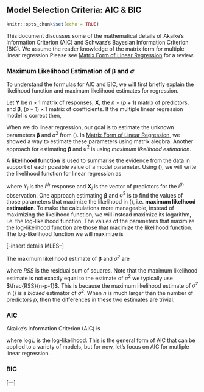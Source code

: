 ## Model Selection Criteria: AIC & BIC

```r
knitr::opts_chunk$set(echo = TRUE)
```

This document discusses some of the mathematical details of Akaike's Information Criterion (AIC) and Schwarz's Bayesian Information Criterion (BIC).   We assume the reader knowledge of the matrix form for multiple linear regression.Please see [Matrix Form of Linear Regression](https://github.com/STA210-Sp19/supplemental-notes/blob/master/regression-basics-matrix.pdf) for a review.

### Maximum Likelihood Estimation of $\boldsymbol{\beta}$ and $\sigma$

To understand the formulas for AIC and BIC, we will first briefly explain the likelihood function and maximum likelihood estimates for regression. 

Let $\mathbf{Y}$ be $n \times 1$ matrix of responses, $\mathbf{X}$, the $n \times (p+1)$ matrix of predictors, and $\boldsymbol{\beta}$, $(p+1) \times 1$ matrix of coefficients. If the multiple linear regression model is correct then,

\begin{equation}
\label{norm-assumption}
\mathbf{Y} \sim N(\mathbf{X}\boldsymbol{\beta}, \sigma^2)
\end{equation}

When we do linear regression, our goal is to estimate the unknown parameters $\boldsymbol{\beta}$ and $\sigma^2$ from (\ref{norm-assumption}). In [Matrix Form of Linear Regression](https://github.com/STA210-Sp19/supplemental-notes/blob/master/regression-basics-matrix.pdf), we showed a way to estimate these parameters using matrix alegbra. Another approach for estimating $\boldsymbol{\beta}$ and $\sigma^2$ is using *maximum likelihood estimation*.

A **likelihood function** is used to summarise the evidence from the data in support of each possible value of a model parameter. Using (\ref{norm-assumption}), we will write the likelihood function for linear regression as

\begin{equation}
\label{lr}
L(\mathbf{X}, \mathbf{Y}|\boldsymbol{\beta}, \sigma^2) = \prod\limits_{i=1}^n (2\pi \sigma^2)^{-\frac{1}{2}} \exp\bigg\{-\frac{1}{2\sigma^2}\sum\limits_{i=1}^n(Y_i - \mathbf{X}_i \boldsymbol{\beta})^T(Y_i - \mathbf{X}_i \boldsymbol{\beta})\bigg\}
\end{equation}

where $Y_i$ is the $i^{th}$ response and $\mathbf{X}_i$ is the vector of predictors for the $i^{th}$ observation. One approach estimating $\boldsymbol{\beta}$ and $\sigma^2$ is to find the values of those parameters that maximize the likelihood in (\ref{lr}), i.e. **maximum likelhood estimation**. To make the calculations more manageable, instead of maximizing the likelihood function, we will instead maximize its logarithm, i.e. the log-likelihood function. The values of the parameters that maximize the log-likelihood function are those that maximize the likelihood function. The log-likelihood function we will maximize is 

\begin{equation}
\label{logL}
\begin{aligned}
\log L(\mathbf{X}, \mathbf{Y}|\boldsymbol{\beta}, \sigma^2) &= \sum\limits_{i=1}^n -\frac{1}{2}\log(2\pi\sigma^2) -\frac{1}{2\sigma^2}\sum\limits_{i=1}^n(Y_i - \mathbf{X}_i \boldsymbol{\beta})^T(Y_i - \mathbf{X}_i \boldsymbol{\beta}) \\[10pt]
&= -\frac{n}{2}\log(2\pi\sigma^2) - \frac{1}{2\sigma^2}(\mathbf{Y} - \mathbf{X} \boldsymbol{\beta})^T(\mathbf{Y} - \mathbf{X} \boldsymbol{\beta})\\
\end{aligned}
\end{equation}

[--insert details MLES--]

The maximum likelihood estimate of $\boldsymbol{\beta}$ and $\sigma^2$ are 

\begin{equation}
\label{mle}
\hat{\boldsymbol{\beta}} = (\mathbf{X}^T\mathbf{X})^{-1}\mathbf{X}^T\mathbf{Y} \hspace{10mm} \hat{\sigma}^2 = \frac{1}{n}(\mathbf{Y} - \mathbf{X} \boldsymbol{\beta})^T(\mathbf{Y} - \mathbf{X} \boldsymbol{\beta}) = \frac{1}{n}RSS
\end{equation}

where $RSS$ is the residual sum of squares. Note that the maximum likelihood estimate is not exactly equal to the estimate of $\sigma^2$ we typically use $\frac{RSS}{n-p-1}$. This is because the maximum likelihood estimate of $\sigma^2$ in (\ref{mle}) is a *biased* estimator of $\sigma^2$. When $n$ is much larger than the number of predictors $p$, then the differences in these two estimates are trivial. 

### AIC 

Akaike's Information Criterion (AIC) is 

\begin{equation}
\label{aic}
AIC = -2 \log L + 2(p+1)
\end{equation}

where $\log L$ is the log-likelihood. This is the general form of AIC that can be applied to a variety of models, but for now, let's focus on AIC for mutliple linear regression. 

\begin{equation}
\label{aic-reg}
\begin{aligned}
AIC &= -2 \log L + 2(p+1) \\[10pt]
&= -2\bigg[-\frac{n}{2}\log(2\pi\sigma^2) - \frac{1}{2\sigma^2}(\mathbf{Y} - \mathbf{X} \boldsymbol{\beta})^T(\mathbf{Y} - \mathbf{X} \boldsymbol{\beta})\bigg] + 2(p+1) \\[10pt]
&= n\log\big(2\pi\frac{RSS}{n}\big) + \frac{1}{RSS/n}RSS \\[10pt]
&= n\log(2\pi) + n\log(RSS) - n\log(n) + 2(p+1)
\end{aligned}
\end{equation}

### BIC 

[---]





